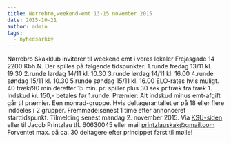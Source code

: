 ```yaml
---
title: Nørrebro,weekend-emt 13-15 november 2015
date: 2015-10-21
author: admin
tags:
  - nyhedsarkiv
---
```


Nørrebro Skakklub inviterer til weekend emt i vores lokaler Frejasgade 14 2200 Kbh.N. Der spilles på følgende tidspunkter. 1.runde fredag 13/11 kl. 19.30 2.runde lørdag 14/11 kl. 10.30 3.runde lørdag 14/11 kl. 16.00 4.runde søndag 15/11 kl. 10.30 5.runde søndag 15/11 kl. 16.00 ELO-rates hvis muligt. 40 træk/90 min derefter 15 min. pr. spiller plus 30 sek pr.træk fra træk 1. Indskud kr. 150,- betales før 1.runde. Præmier: Alt indskud minus emt-afgift går til præmier. Een monrad-gruppe. Hvis deltagerantallet er på 18 eller flere inddeles i 2 grupper. Fremmøde:senest 1 time efter annonceret starttidspunkt. Tilmelding senest mandag 2. november 2015. Via [KSU-siden](http://ksu.dk/kalender/dotnet/viskalender.aspx?id=1498) eller til Jacob Printzlau tlf. 60630045 eller mail printzlauskak@gmail.com Forventet max. på ca. 30 deltagere efter princippet først til mølle!

